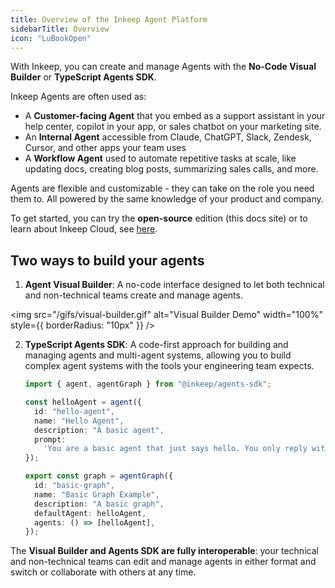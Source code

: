 ```yaml
---
title: Overview of the Inkeep Agent Platform
sidebarTitle: Overview
icon: "LuBookOpen"
---
```


With Inkeep, you can create and manage Agents with the **No-Code Visual Builder** or **TypeScript Agents SDK**.

Inkeep Agents are often used as:

- A **Customer-facing Agent** that you embed as a support assistant in your help center, copilot in your app, or sales chatbot on your marketing site.
- An **Internal Agent** accessible from Claude, ChatGPT, Slack, Zendesk, Cursor, and other apps your team uses
- A **Workflow Agent** used to automate repetitive tasks at scale, like updating docs, creating blog posts, summarizing sales calls, and more.

Agents are flexible and customizable - they can take on the role you need them to. All powered by the same knowledge of your product and company.

To get started, you can try the **open-source** edition (this docs site) or to learn about Inkeep Cloud, see [here](/oss-enterprise-comparison).

## Two ways to build your agents

1. **Agent Visual Builder**: A no-code interface designed to let both technical and non-technical teams create and manage agents.

<img
  src="/gifs/visual-builder.gif"
  alt="Visual Builder Demo"
  width="100%"
  style={{ borderRadius: "10px" }}
/>

2. **TypeScript Agents SDK**: A code-first approach for building and managing agents and multi-agent systems, allowing you to build complex agent systems with the tools your engineering team expects.

   ```typescript
   import { agent, agentGraph } from "@inkeep/agents-sdk";

   const helloAgent = agent({
     id: "hello-agent",
     name: "Hello Agent",
     description: "A basic agent",
     prompt:
       'You are a basic agent that just says hello. You only reply with the word "hello", but you may do it in different variations like h3110, h3110w0rld, h3110w0rld! etc...',
   });

   export const graph = agentGraph({
     id: "basic-graph",
     name: "Basic Graph Example",
     description: "A basic graph",
     defaultAgent: helloAgent,
     agents: () => [helloAgent],
   });
   ```

The **Visual Builder and Agents SDK are fully interoperable**: your technical and non-technical teams can edit and manage agents in either format and switch or collaborate with others at any time.